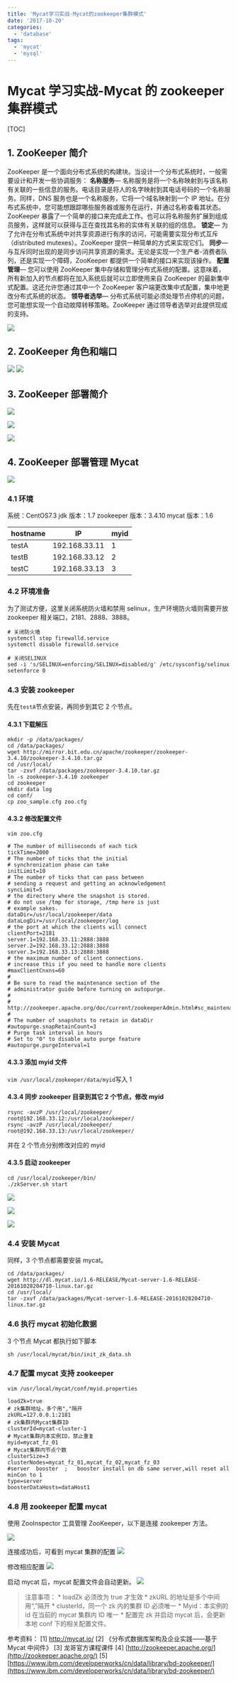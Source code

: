```yaml
---
title: 'Mycat学习实战-Mycat的zookeeper集群模式'
date: '2017-10-20'
categories:
  - 'database'
tags:
  - 'mycat'
  - 'mysql'
---
```


# Mycat 学习实战-Mycat 的 zookeeper 集群模式

[TOC]

## 1. ZooKeeper 简介

ZooKeeper 是一个面向分布式系统的构建块。当设计一个分布式系统时，一般需要设计和开发一些协调服务：
**名称服务**— 名称服务是将一个名称映射到与该名称有关联的一些信息的服务。电话目录是将人的名字映射到其电话号码的一个名称服务。同样，DNS 服务也是一个名称服务，它将一个域名映射到一个 IP 地址。在分布式系统中，您可能想跟踪哪些服务器或服务在运行，并通过名称查看其状态。ZooKeeper 暴露了一个简单的接口来完成此工作。也可以将名称服务扩展到组成员服务，这样就可以获得与正在查找其名称的实体有关联的组的信息。
**锁定**— 为了允许在分布式系统中对共享资源进行有序的访问，可能需要实现分布式互斥（distributed mutexes）。ZooKeeper 提供一种简单的方式来实现它们。
**同步**— 与互斥同时出现的是同步访问共享资源的需求。无论是实现一个生产者-消费者队列，还是实现一个障碍，ZooKeeper 都提供一个简单的接口来实现该操作。
**配置管理**— 您可以使用 ZooKeeper 集中存储和管理分布式系统的配置。这意味着，所有新加入的节点都将在加入系统后就可以立即使用来自 ZooKeeper 的最新集中式配置。这还允许您通过其中一个 ZooKeeper 客户端更改集中式配置，集中地更改分布式系统的状态。
**领导者选举**— 分布式系统可能必须处理节点停机的问题，您可能想实现一个自动故障转移策略。ZooKeeper 通过领导者选举对此提供现成的支持。

![](images/1508316140021.png)

## 2. ZooKeeper 角色和端口

![](images/1508382374611.png) ![](images/1508316206154.png)

## 3. ZooKeeper 部署简介

![](images/1508382391004.png)

![](images/1508382403867.png)

![](images/1508382419791.png)

## 4. ZooKeeper 部署管理 Mycat

![](images/1508320931486.png)

### 4.1 环境

系统：CentOS7.3 jdk 版本：1.7 zookeeper 版本：3.4.10 mycat 版本：1.6

| hostname | IP            | myid |
| -------- | ------------- | ---- |
| testA    | 192.168.33.11 | 1    |
| testB    | 192.168.33.12 | 2    |
| testC    | 192.168.33.13 | 3    |

### 4.2 环境准备

为了测试方便，这里关闭系统防火墙和禁用 selinux，生产环境防火墙则需要开放 zookeeper 相关端口，2181、2888、3888。

```
# 关闭防火墙
systemctl stop firewalld.service
systemctl disable firewalld.service

# 关闭SELINUX
sed -i 's/SELINUX=enforcing/SELINUX=disabled/g' /etc/sysconfig/selinux
setenforce 0
```

### 4.3 安装 zookeeper

先在`testA`节点安装，再同步到其它 2 个节点。

#### 4.3.1 下载解压

```
mkdir -p /data/packages/
cd /data/packages/
wget http://mirror.bit.edu.cn/apache/zookeeper/zookeeper-3.4.10/zookeeper-3.4.10.tar.gz
cd /usr/local/
tar -zxvf /data/packages/zookeeper-3.4.10.tar.gz
ln -s zookeeper-3.4.10 zookeeper
cd zookeeper
mkdir data log
cd conf/
cp zoo_sample.cfg zoo.cfg
```

#### 4.3.2 修改配置文件

`vim zoo.cfg`

```
# The number of milliseconds of each tick
tickTime=2000
# The number of ticks that the initial
# synchronization phase can take
initLimit=10
# The number of ticks that can pass between
# sending a request and getting an acknowledgement
syncLimit=5
# the directory where the snapshot is stored.
# do not use /tmp for storage, /tmp here is just
# example sakes.
dataDir=/usr/local/zookeeper/data
dataLogDir=/usr/local/zookeeper/log
# the port at which the clients will connect
clientPort=2181
server.1=192.168.33.11:2888:3888
server.2=192.168.33.12:2888:3888
server.3=192.168.33.13:2888:3888
# the maximum number of client connections.
# increase this if you need to handle more clients
#maxClientCnxns=60
#
# Be sure to read the maintenance section of the
# administrator guide before turning on autopurge.
#
# http://zookeeper.apache.org/doc/current/zookeeperAdmin.html#sc_maintenance
#
# The number of snapshots to retain in dataDir
#autopurge.snapRetainCount=3
# Purge task interval in hours
# Set to "0" to disable auto purge feature
#autopurge.purgeInterval=1
```

#### 4.3.3 添加 myid 文件

`vim /usr/local/zookeeper/data/myid`写入 1

#### 4.3.4 同步 zookeeper 目录到其它 2 个节点，修改 myid

```
rsync -avzP /usr/local/zookeeper/ root@192.168.33.12:/usr/local/zookeeper/
rsync -avzP /usr/local/zookeeper/ root@192.168.33.13:/usr/local/zookeeper/
```

并在 2 个节点分别修改对应的 myid

#### 4.3.5 启动 zookeeper

```
cd /usr/local/zookeeper/bin/
./zkServer.sh start
```

![](images/1508382479256.png)

![](images/1508382512219.png)

![](images/1508382533996.png)

### 4.4 安装 Mycat

同样，3 个节点都需要安装 mycat。

```
cd /data/packages/
wget http://dl.mycat.io/1.6-RELEASE/Mycat-server-1.6-RELEASE-20161028204710-linux.tar.gz
cd /usr/local/
tar -zxvf /data/packages/Mycat-server-1.6-RELEASE-20161028204710-linux.tar.gz
```

### 4.6 执行 mycat 初始化数据

3 个节点 Mycat 都执行如下脚本

```
sh /usr/local/mycat/bin/init_zk_data.sh
```

### 4.7 配置 mycat 支持 zookeeper

`vim /usr/local/mycat/conf/myid.properties`

```
loadZk=true
# zk集群地址，多个用","隔开
zkURL=127.0.0.1:2181
# zk集群内Mycat集群ID
clusterId=mycat-cluster-1
# Mycat集群内本实例ID，禁止重复
myid=mycat_fz_01
# Mycat集群内节点个数
clusterSize=3
clusterNodes=mycat_fz_01,mycat_fz_02,mycat_fz_03
#server  booster  ;   booster install on db same server,will reset all minCon to 1
type=server
boosterDataHosts=dataHost1
```

### 4.8 用 zookeeper 配置 mycat

使用 ZooInspector 工具管理 ZooKeeper，以下是连接 zookeeper 方法。

![](images/1508399944421.png)

连接成功后，可看到 mycat 集群的配置 ![](images/1508400545150.png)

修改相应配置 ![](images/1508401432996.png)

启动 mycat 后，mycat 配置文件会自动更新。 ![](images/1508401440634.png)

> 注意事项： \* loadZk 必须改为 true 才生效 \* zkURL 的地址是多个中间用“,”隔开 \* clusterId，同一个 zk 内的集群 ID 必须唯一 \* Myid：本实例的 id 在当前的 mycat 集群内 ID 唯一 \* 配置完 zk 并启动 mycat 后，会更新本地 conf 下的相关配置文件。

参考资料： \[1\] http://mycat.io/ \[2\] 《分布式数据库架构及企业实践——基于 Mycat 中间件》 \[3\] 龙哥官方课程课件 \[4\] [http://zookeeper.apache.org/](http://zookeeper.apache.org/) \[5\] [https://www.ibm.com/developerworks/cn/data/library/bd-zookeeper/](https://www.ibm.com/developerworks/cn/data/library/bd-zookeeper/)
